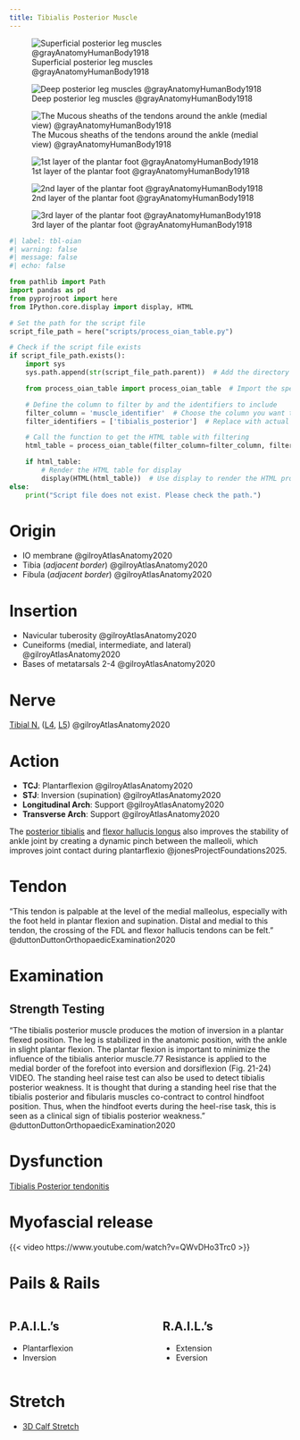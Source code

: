 ```yaml
---
title: Tibialis Posterior Muscle
---
```


:::{layout-ncol="2"}
![Superficial posterior leg muscles @grayAnatomyHumanBody1918](/The Archive/Images/Gray anatomy 1918 images/Myology/image438 Muscles of the back of the leg. Superficial layer.gif)

![Deep posterior leg muscles @grayAnatomyHumanBody1918](/The Archive/Images/Gray anatomy 1918 images/Myology/image439 Muscles of the back of the leg. Deep layer.gif)

![The Mucous sheaths of the tendons around the ankle (medial view) @grayAnatomyHumanBody1918](/The Archive/Images/Gray anatomy 1918 images/Myology/image442 The mucous sheaths of the tendons around the ankle. Medial aspect.gif)
:::

:::{layout-ncol="3"}

![1st layer of the plantar foot @grayAnatomyHumanBody1918](/The Archive/Images/Gray anatomy 1918 images/Myology/image443 Muscles of the sole of the foot. First layer.gif)

![2nd layer of the plantar foot @grayAnatomyHumanBody1918](/The Archive/Images/Gray anatomy 1918 images/Myology/image444 Muscles of the sole of the foot. Second layer.gif)

![3rd layer of the plantar foot @grayAnatomyHumanBody1918](/The Archive/Images/Gray anatomy 1918 images/Myology/image445 Muscles of the sole of the foot. Third layer.gif)

:::


```python
#| label: tbl-oian
#| warning: false
#| message: false
#| echo: false

from pathlib import Path
import pandas as pd
from pyprojroot import here
from IPython.core.display import display, HTML

# Set the path for the script file
script_file_path = here("scripts/process_oian_table.py")

# Check if the script file exists
if script_file_path.exists():
    import sys
    sys.path.append(str(script_file_path.parent))  # Add the directory of the script to the system path

    from process_oian_table import process_oian_table  # Import the specific function

    # Define the column to filter by and the identifiers to include
    filter_column = 'muscle_identifier'  # Choose the column you want to filter by
    filter_identifiers = ['tibialis_posterior']  # Replace with actual identifiers you want to include

    # Call the function to get the HTML table with filtering
    html_table = process_oian_table(filter_column=filter_column, filter_identifiers=filter_identifiers)

    if html_table:
        # Render the HTML table for display
        display(HTML(html_table))  # Use display to render the HTML properly
else:
    print("Script file does not exist. Please check the path.")

```



# Origin {#origin}

- IO membrane @gilroyAtlasAnatomy2020
- Tibia (*adjacent border*) @gilroyAtlasAnatomy2020
- Fibula (*adjacent border*) @gilroyAtlasAnatomy2020



# Insertion {#insertion}

- Navicular tuberosity @gilroyAtlasAnatomy2020
- Cuneiforms (medial, intermediate, and lateral) @gilroyAtlasAnatomy2020
- Bases of metatarsals 2-4 @gilroyAtlasAnatomy2020



# Nerve
[Tibial N.]({{< var ref-tibial-nerve.path >}}) ([L4]({{< var ref-nerve-root.l4 >}}), [L5]({{< var ref-nerve-root.l5 >}})) @gilroyAtlasAnatomy2020

# Action {#action}

- **TCJ**: Plantarflexion @gilroyAtlasAnatomy2020
- **STJ**: Inversion (supination) @gilroyAtlasAnatomy2020
- **Longitudinal Arch**: Support @gilroyAtlasAnatomy2020
- **Transverse Arch**: Support @gilroyAtlasAnatomy2020

The [posterior tibialis]({{< var ref-posterior-tibialis.action >}}) and [flexor hallucis longus]({{< var ref-flexor-hallucis-longus.action >}}) also improves the stability of ankle joint by creating a dynamic pinch between the malleoli, which improves joint contact during plantarflexio @jonesProjectFoundations2025.

# Tendon

"This tendon is palpable at the level of the medial malleolus, especially with the foot held in plantar flexion and supination. Distal and medial to this tendon, the crossing of the FDL and flexor hallucis tendons can be felt." @duttonDuttonOrthopaedicExamination2020 

# Examination

## Strength Testing

"The tibialis posterior muscle produces the motion of inversion in a plantar flexed position. The leg is stabilized in the anatomic position, with the ankle in slight plantar flexion. The plantar flexion is important to minimize the influence of the tibialis anterior muscle.77 Resistance is applied to the medial border of the forefoot into eversion and dorsiflexion (Fig. 21-24) VIDEO. The standing heel raise test can also be used to detect tibialis posterior weakness. It is thought that during a standing heel rise that the tibialis posterior and fibularis muscles co-contract to control hindfoot position. Thus, when the hindfoot everts during the heel-rise task, this is seen as a clinical sign of tibialis posterior weakness." @duttonDuttonOrthopaedicExamination2020 

# Dysfunction


[Tibialis Posterior tendonitis]({{< var ref-tibialis-posterior.tendonitis >}})



# Myofascial release

{{< video https://www.youtube.com/watch?v=QWvDHo3Trc0 >}}


# Pails & Rails {#pails-rails}

::: {.columns}
::: {.column}
## P.A.I.L.'s

- Plantarflexion
- Inversion

:::
::: {.column}
## R.A.I.L.'s

- Extension
- Eversion

:::
:::


# Stretch {#stretch}

- [3D Calf Stretch]({{< var ref-3d-calf-stretch.path >}})